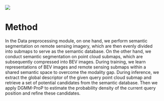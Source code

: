 ![](./img_framework_0307.jpg)

# Method

In the Data preprocessing module, on one hand, we perform semantic segmentation on remote sensing imagery, which are then evenly divided into submaps to serve as the semantic database. On the other hand, we conduct semantic segmentation on point cloud submaps, which are subsequently compressed into BEV images. During training, we learn representations of BEV images and remote sensing submaps within a shared semantic space to overcome the modality gap. During inference, we extract the global descriptor of the given query point cloud submap and retrieve a set of potential candidates from the semantic database. Then we apply DGMM-ProP to estimate the probability density of the current query position and refine these candidates.

